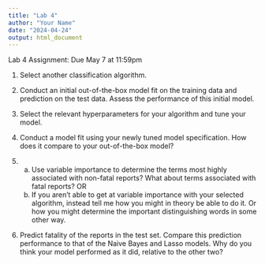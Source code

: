 ```yaml
---
title: "Lab 4"
author: "Your Name"
date: "2024-04-24"
output: html_document
---
```


Lab 4 Assignment: Due May 7 at 11:59pm

1. Select another classification algorithm.  

2. Conduct an initial out-of-the-box model fit on the training data and prediction on the test data.  Assess the performance of this initial model. 

3. Select the relevant hyperparameters for your algorithm and tune your model.

4. Conduct a model fit using your newly tuned model specification.  How does it compare to your out-of-the-box model?

5.
  a. Use variable importance to determine the terms most highly associated with non-fatal reports?  What about terms associated with fatal reports? OR
  b. If you aren't able to get at variable importance with your selected algorithm, instead tell me how you might in theory be able to do it. Or how you might determine the important distinguishing words in some other way. 

6. Predict fatality of the reports in the test set.  Compare this prediction performance to that of the Naive Bayes and Lasso models.  Why do you think your model performed as it did, relative to the other two?

